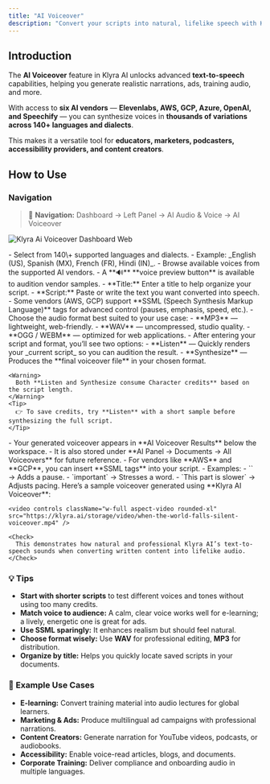 ```yaml
---
title: "AI Voiceover"
description: "Convert your scripts into natural, lifelike speech with Klyra AI’s Text-to-Speech (TTS) engine. Choose from thousands of voices, 140+ languages, and multiple AI vendors to produce professional audio in minutes."
---
```


## Introduction

The **AI Voiceover** feature in Klyra AI unlocks advanced **text-to-speech** capabilities, helping you generate realistic narrations, ads, training audio, and more.

With access to **six AI vendors** — **Elevenlabs, AWS, GCP, Azure, OpenAI, and Speechify** — you can synthesize voices in **thousands of variations across 140\+ languages and dialects**.

This makes it a versatile tool for **educators, marketers, podcasters, accessibility providers, and content creators**.

## How to Use

### Navigation

> 🔎 **Navigation:** Dashboard → Left Panel → AI Audio & Voice → AI Voiceover

<img
  src="/images/klyra-ai-voiceover-dashboard.webp"
  alt="Klyra Ai Voiceover Dashboard Web"
  class="border rounded-lg shadow-md"
/>

<Steps>
  <Step title="Pick your language">
    - Select from 140\+ supported languages and dialects.
    - Example: _English (US), Spanish (MX), French (FR), Hindi (IN)_.
  </Step>
  <Step title="Choose your voice">
    - Browse available voices from the supported AI vendors.
    - A **🔊** **voice preview button** is available to audition vendor samples.
  </Step>
  <Step title="Add your script details">
    - **Title:** Enter a title to help organize your script.
    - **Script:** Paste or write the text you want converted into speech.
    - Some vendors (AWS, GCP) support **SSML (Speech Synthesis Markup Language)** tags for advanced control (pauses, emphasis, speed, etc.).
  </Step>
  <Step title="Select output format">
    - Choose the audio format best suited to your use case:
      - **MP3** — lightweight, web-friendly.
      - **WAV** — uncompressed, studio quality.
      - **OGG / WEBM** — optimized for web applications.
  </Step>
  <Step title="Listen or Synthesize (consumes credits)">
    - After entering your script and format, you’ll see two options:
      - **Listen** — Quickly renders your _current script_ so you can audition the result.
      - **Synthesize** — Produces the **final voiceover file** in your chosen format.

    <Warning>
      Both **Listen and Synthesize consume Character credits** based on the script length.
    </Warning>
    <Tip>
      👉 To save credits, try **Listen** with a short sample before synthesizing the full script.
    </Tip>
  </Step>
  <Step title="Access your results">
    - Your generated voiceover appears in **AI Voiceover Results** below the workspace.
    - It is also stored under **AI Panel → Documents → All Voiceovers** for future reference.
  </Step>
  <Step title="Enhance with SSML (Optional)">
    - For vendors like **AWS** and **GCP**, you can insert **SSML tags** into your script.
    - Examples:
      - `<break time="1s"/>` → Adds a pause.
      - `<emphasis level="strong">important</emphasis>` → Stresses a word.
      - `<prosody rate="slow">This part is slower</prosody>` → Adjusts pacing.
  </Step>
  <Step title="🎧 Sample Output">
    Here’s a sample voiceover generated using **Klyra AI Voiceover**:

    <video controls className="w-full aspect-video rounded-xl" src="https://klyra.ai/storage/video/when-the-world-falls-silent-voiceover.mp4" />

    <Check>
      This demonstrates how natural and professional Klyra AI’s text-to-speech sounds when converting written content into lifelike audio.
    </Check>
  </Step>
</Steps>

### 💡 Tips

- **Start with shorter scripts** to test different voices and tones without using too many credits.
- **Match voice to audience:** A calm, clear voice works well for e-learning; a lively, energetic one is great for ads.
- **Use SSML sparingly:** It enhances realism but should feel natural.
- **Choose format wisely:** Use **WAV** for professional editing, **MP3** for distribution.
- **Organize by title:** Helps you quickly locate saved scripts in your documents.

### 📌 Example Use Cases

- **E-learning:** Convert training material into audio lectures for global learners.
- **Marketing & Ads:** Produce multilingual ad campaigns with professional narrations.
- **Content Creators:** Generate narration for YouTube videos, podcasts, or audiobooks.
- **Accessibility:** Enable voice-read articles, blogs, and documents.
- **Corporate Training:** Deliver compliance and onboarding audio in multiple languages.